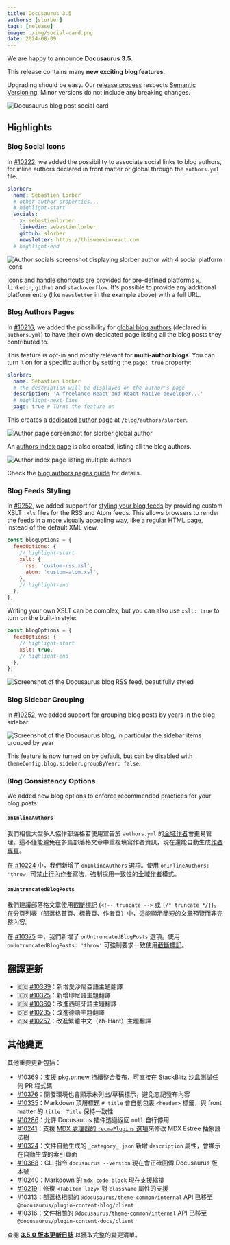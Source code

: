 ```yaml
---
title: Docusaurus 3.5
authors: [slorber]
tags: [release]
image: ./img/social-card.png
date: 2024-08-09
---
```


We are happy to announce **Docusaurus 3.5**.

This release contains many **new exciting blog features**.

Upgrading should be easy. Our [release process](/community/release-process) respects [Semantic Versioning](https://semver.org/). Minor versions do not include any breaking changes.

![Docusaurus blog post social card](./img/social-card.png)

## Highlights

### Blog Social Icons

In [#10222](https://github.com/facebook/docusaurus/pull/10222), we added the possibility to associate social links to blog authors, for inline authors declared in front matter or global through the `authors.yml` file.

```yml title="blog/authors.yml"
slorber:
  name: Sébastien Lorber
  # other author properties...
  # highlight-start
  socials:
    x: sebastienlorber
    linkedin: sebastienlorber
    github: slorber
    newsletter: https://thisweekinreact.com
  # highlight-end
```

![Author socials screenshot displaying `slorber` author with 4 social platform icons](./img/author-socials.png)

Icons and handle shortcuts are provided for pre-defined platforms `x`, `linkedin`, `github` and `stackoverflow`. It's possible to provide any additional platform entry (like `newsletter` in the example above) with a full URL.

### Blog Authors Pages

In [#10216](https://github.com/facebook/docusaurus/pull/10216), we added the possibility for [global blog authors](/docs/blog#global-authors) (declared in `authors.yml`) to have their own dedicated page listing all the blog posts they contributed to.

This feature is opt-in and mostly relevant for **multi-author blogs**. You can turn it on for a specific author by setting the `page: true` property:

```yml title="blog/authors.yml"
slorber:
  name: Sébastien Lorber
  # the description will be displayed on the author's page
  description: 'A freelance React and React-Native developer...'
  # highlight-next-line
  page: true # Turns the feature on
```

This creates a [dedicated author page](/blog/authors/slorber) at `/blog/authors/slorber`.

![Author page screenshot for `slorber` global author](./img/author-page.png)

An [authors index page](/blog/authors) is also created, listing all the blog authors.

![Author index page listing multiple authors](./img/author-index.png)

Check the [blog authors pages guide](/docs/blog#authors-pages) for details.

### Blog Feeds Styling

In [#9252](https://github.com/facebook/docusaurus/pull/9252), we added support for [styling your blog feeds](https://darekkay.com/blog/rss-styling/) by providing custom XSLT `.xls` files for the RSS and Atom feeds. This allows browsers to render the feeds in a more visually appealing way, like a regular HTML page, instead of the default XML view.

```js title="website/docusaurus.config.js"
const blogOptions = {
  feedOptions: {
    // highlight-start
    xslt: {
      rss: 'custom-rss.xsl',
      atom: 'custom-atom.xsl',
    },
    // highlight-end
  },
};
```

Writing your own XSLT can be complex, but you can also use `xslt: true` to turn on the built-in style:

```js title="website/docusaurus.config.js"
const blogOptions = {
  feedOptions: {
    // highlight-start
    xslt: true,
    // highlight-end
  },
};
```

![Screenshot of the Docusaurus blog RSS feed, beautifully styled](./img/blog-feed-xslt.png)

### Blog Sidebar Grouping

In [#10252](https://github.com/facebook/docusaurus/pull/10252), we added support for grouping blog posts by years in the blog sidebar.

![Screenshot of the Docusaurus blog, in particular the sidebar items grouped by year](./img/blog-sidebar-years.png)

This feature is now turned on by default, but can be disabled with `themeConfig.blog.sidebar.groupByYear: false`.

### Blog Consistency Options

We added new blog options to enforce recommended practices for your blog posts:

#### `onInlineAuthors`

我們相信大型多人協作部落格若使用宣告於 `authors.yml` 的[全域作者](/docs/blog#global-authors)會更易管理。這不僅能避免在多篇部落格文章中重複填寫作者資訊，現在還能自動生成[作者專頁](/docs/blog#authors-pages)。

在 [#10224](https://github.com/facebook/docusaurus/pull/10224) 中，我們新增了 `onInlineAuthors` 選項。使用 `onInlineAuthors: 'throw'` 可禁止[行內作者](/docs/blog#inline-authors)寫法，強制採用一致性的[全域作者](/docs/blog#global-authors)模式。

#### `onUntruncatedBlogPosts`

我們建議部落格文章使用[截斷標記](/docs/blog#blog-list) (`<!-- truncate -->` 或 `{/* truncate */}`)。在分頁列表（部落格首頁、標籤頁、作者頁）中，這能顯示簡短的文章預覽而非完整內容。

在 [#10375](https://github.com/facebook/docusaurus/pull/10375) 中，我們新增了 `onUntruncatedBlogPosts` 選項。使用 `onUntruncatedBlogPosts: 'throw'` 可強制要求一致使用[截斷標記](/docs/blog#blog-list)。

## 翻譯更新

- 🇪🇪 [#10339](https://github.com/facebook/docusaurus/pull/10339)：新增愛沙尼亞語主題翻譯
- 🇮🇩 [#10325](https://github.com/facebook/docusaurus/pull/10325)：新增印尼語主題翻譯
- 🇪🇸 [#10360](https://github.com/facebook/docusaurus/pull/10360)：改進西班牙語主題翻譯
- 🇩🇪 [#10235](https://github.com/facebook/docusaurus/pull/10235)：改進德語主題翻譯
- 🇨🇳 [#10257](https://github.com/facebook/docusaurus/pull/10257)：改進繁體中文（zh-Hant）主題翻譯

## 其他變更

其他重要更新包括：

- [#10369](https://github.com/facebook/docusaurus/pull/10369)：支援 [pkg.pr.new](https://pkg.pr.new) 持續整合發布，可直接在 StackBlitz 沙盒測試任何 PR 程式碼
- [#10376](https://github.com/facebook/docusaurus/pull/10376)：開發環境也會顯示未列出/草稿標示，避免忘記發布內容
- [#10335](https://github.com/facebook/docusaurus/pull/10335)：Markdown 頂層標題 `# title` 會自動包裹 `<header>` 標籤，與 front matter 的 `title: Title` 保持一致性
- [#10286](https://github.com/facebook/docusaurus/pull/10286)：允許 Docusaurus 插件透過返回 `null` 自行停用
- [#10241](https://github.com/facebook/docusaurus/pull/10241)：支援 [MDX 處理器的 `recmaPlugins` 選項](https://mdxjs.com/packages/mdx/#processoroptions)來修改 MDX Estree 抽象語法樹
- [#10324](https://github.com/facebook/docusaurus/pull/10324)：文件自動生成的 `_category_.json` 新增 `description` 屬性，會顯示在自動生成的索引頁面
- [#10368](https://github.com/facebook/docusaurus/pull/10368)：CLI 指令 `docusaurus --version` 現在會正確回傳 Docusaurus 版本號
- [#10240](https://github.com/facebook/docusaurus/pull/10240)：Markdown 的 `mdx-code-block` 現在支援縮排
- [#10219](https://github.com/facebook/docusaurus/pull/10219)：修復 `<TabItem lazy>` 對 `className` 屬性的支援
- [#10313](https://github.com/facebook/docusaurus/pull/10313)：部落格相關的 `@docusaurus/theme-common/internal` API 已移至 `@docusaurus/plugin-content-blog/client`
- [#10316](https://github.com/facebook/docusaurus/pull/10316)：文件相關的 `@docusaurus/theme-common/internal` API 已移至 `@docusaurus/plugin-content-docs/client`

查閱 **[3.5.0 版本更新日誌](/changelog/3.5.0)** 以獲取完整的變更清單。